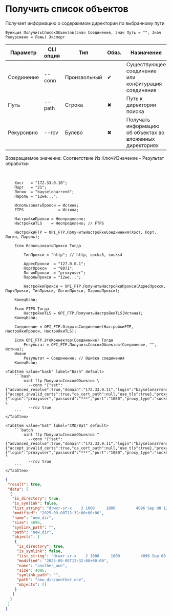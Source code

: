 ﻿---
sidebar_position: 1
description: Получить список объектов и другие функции для работы с FTP в Открытом пакете интеграций - бесплатной open-source библиотеке интеграций для 1С:Предприятие 8, OneScript и CLI
keywords: [1C, 1С, 1С:Предприятие, 1С:Предприятие 8.3, API, Интеграция, Сервисы, Обмен, OneScript, CLI, FTP]
---


# Получить список объектов
 Получает информацию о содержимом директории по выбранному пути



`Функция ПолучитьСписокОбъектов(Знач Соединение, Знач Путь = "", Знач Рекурсивно = Ложь) Экспорт`

  | Параметр | CLI опция | Тип | Обяз. | Назначение |
  |-|-|-|-|-|
  | Соединение | --conn | Произвольный | &#x2714; | Существующее соединение или конфигурация соединения |
  | Путь | --path | Строка | &#x2716; | Путь к директории поиска |
  | Рекурсивно | --rcv | Булево | &#x2716; | Получать информацию об объектах во вложенных директориях |

  
  Возвращаемое значение:   Соответствие Из КлючИЗначение - Результат обработки

<br/>




```bsl title="Пример использования для 1С:Предприятие/OneScript"
    Хост   = "172.33.0.10";
    Порт   = "21";
    Логин  = "bayselonarrend";
    Пароль = "12we...";

    ИспользоватьПрокси = Истина;
    FTPS               = Истина;

    НастройкиПрокси = Неопределено;
    НастройкиTLS    = Неопределено; // FTPS

    НастройкиFTP = OPI_FTP.ПолучитьНастройкиСоединения(Хост, Порт, Логин, Пароль);

    Если ИспользоватьПрокси Тогда

        ТипПрокси = "http"; // http, socks5, socks4

        АдресПрокси  = "127.0.0.1";
        ПортПрокси   = "8071";
        ЛогинПрокси  = "proxyuser";
        ПарольПрокси = "12we...";

        НастройкиПрокси = OPI_FTP.ПолучитьНастройкиПрокси(АдресПрокси, ПортПрокси, ТипПрокси, ЛогинПрокси, ПарольПрокси);

    КонецЕсли;

    Если FTPS Тогда
        НастройкиTLS = OPI_FTP.ПолучитьНастройкиTLS(Истина);
    КонецЕсли;

    Соединение = OPI_FTP.ОткрытьСоединение(НастройкиFTP, НастройкиПрокси, НастройкиTLS);

    Если OPI_FTP.ЭтоКоннектор(Соединение) Тогда
        Результат = OPI_FTP.ПолучитьСписокОбъектов(Соединение, "", Истина);
    Иначе
        Результат = Соединение; // Ошибка соединения
    КонецЕсли;
```
    

 <Tabs>
  
    <TabItem value="bash" label="Bash" default>
        ```bash
            oint ftp ПолучитьСписокОбъектов \
              --conn "{"set":{"advanced_resolve":true,"domain":"172.33.0.11","login":"bayselonarrend","passive":true,"password":"***","port":"21","read_timeout":"120","write_timeout":"120"},"tls":{"accept_invalid_certs":true,"ca_cert_path":null,"use_tls":true},"proxy":{"login":"proxyuser","password":"***","port":"1080","proxy_type":"socks5","server":"127.0.0.1"}}" \
              --rcv true
        ```
    </TabItem>
  
    <TabItem value="bat" label="CMD/Bat" default>
        ```batch
            oint ftp ПолучитьСписокОбъектов ^
              --conn "{"set":{"advanced_resolve":true,"domain":"172.33.0.11","login":"bayselonarrend","passive":true,"password":"***","port":"21","read_timeout":"120","write_timeout":"120"},"tls":{"accept_invalid_certs":true,"ca_cert_path":null,"use_tls":true},"proxy":{"login":"proxyuser","password":"***","port":"1080","proxy_type":"socks5","server":"127.0.0.1"}}" ^
              --rcv true
        ```
    </TabItem>
</Tabs>


```json title="Результат"
{
 "result": true,
 "data": [
  {
   "is_directory": true,
   "is_symlink": false,
   "list_string": "drwxr-sr-x    3 1000     1000         4096 Sep 08 12:32 new_dir",
   "modified": "2025-09-08T12:32:00+00:00",
   "name": "new_dir",
   "size": 4096,
   "symlink_path": "",
   "path": "new_dir",
   "objects": [
    {
     "is_directory": true,
     "is_symlink": false,
     "list_string": "drwxr-sr-x    2 1000     1000         4096 Sep 08 12:32 another_one",
     "modified": "2025-09-08T12:32:00+00:00",
     "name": "another_one",
     "size": 4096,
     "symlink_path": "",
     "path": "new_dir/another_one",
     "objects": []
    }
   ]
  }
 ]
}
```
